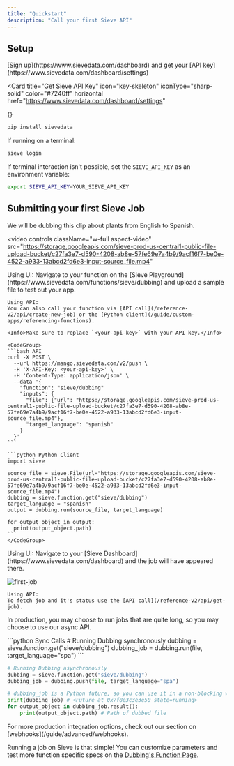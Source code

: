 ```yaml
---
title: "Quickstart"
description: "Call your first Sieve API"
---
```


## **Setup**

<Steps>

<Step title="Setting up account">
[Sign up](https://www.sievedata.com/dashboard) and get your [API key](https://www.sievedata.com/dashboard/settings)

<Card
  title="Get Sieve API Key"
  icon="key-skeleton"
  iconType="sharp-solid"
  color="#7240ff"
  horizontal
  href="https://www.sievedata.com/dashboard/settings"
>
  {}
</Card>
</Step >

<Step title="Install the Sieve Python client">

```bash
pip install sievedata
```

</Step>

<Step title="Login with your API key">

If running on a terminal:

```bash
sieve login
```

If terminal interaction isn't possible, set the `SIEVE_API_KEY` as an environment variable:

```bash
export SIEVE_API_KEY=YOUR_SIEVE_API_KEY
```

</Step>

</Steps>

## **Submitting your first Sieve Job**

We will be dubbing this clip about plants from English to Spanish.

<video
  controls
  className="w-full aspect-video"
  src="https://storage.googleapis.com/sieve-prod-us-central1-public-file-upload-bucket/c27fa3e7-d590-4208-ab8e-57fe69e7a4b9/9acf16f7-be0e-4522-a933-13abcd2fd6e3-input-source_file.mp4"
></video>
<Steps>
  <Step title="Pushing a Sieve Job">
    Using UI:
    Navigate to your function on the [Sieve Playground](https://www.sievedata.com/functions/sieve/dubbing) and upload a sample file to test out your app.

    Using API:
    You can also call your function via [API call](/reference-v2/api/create-new-job) or the [Python client](/guide/custom-apps/referencing-functions).

    <Info>Make sure to replace `<your-api-key>` with your API key.</Info>

    <CodeGroup>
    ```bash API
    curl -X POST \
      --url https://mango.sievedata.com/v2/push \
      -H 'X-API-Key: <your-api-key>' \
      -H 'Content-Type: application/json' \
      --data '{
        "function": "sieve/dubbing"
        "inputs": {
          "file": {"url": "https://storage.googleapis.com/sieve-prod-us-central1-public-file-upload-bucket/c27fa3e7-d590-4208-ab8e-57fe69e7a4b9/9acf16f7-be0e-4522-a933-13abcd2fd6e3-input-source_file.mp4"},
          "target_language": "spanish"
        }
      }'
    ```

    ```python Python Client
    import sieve

    source_file = sieve.File(url="https://storage.googleapis.com/sieve-prod-us-central1-public-file-upload-bucket/c27fa3e7-d590-4208-ab8e-57fe69e7a4b9/9acf16f7-be0e-4522-a933-13abcd2fd6e3-input-source_file.mp4")
    dubbing = sieve.function.get("sieve/dubbing")
    target_language = "spanish"
    output = dubbing.run(source_file, target_language)

    for output_object in output:
      print(output_object.path)
    ```
    </CodeGroup>

  </Step>
  <Step title="Monitoring Job Status">
    Using UI:
    Navigate to your [Sieve Dashboard](https://www.sievedata.com/dashboard) and the job will have appeared there.

![first-job](https://storage.googleapis.com/sieve-public-data/assets/docs/dashboard-firstjob.jpg)

    Using API:
    To fetch job and it's status use the [API call](/reference-v2/api/get-job).

  </Step>
</Steps>

In production, you may choose to run jobs that are quite long, so you may choose to use our async API.

<CodeGroup>
```python Sync Calls
# Running Dubbing synchronously
dubbing = sieve.function.get("sieve/dubbing")
dubbing_job = dubbing.run(file, target_language="spa")
```

```python Async Calls
# Running Dubbing asynchronously
dubbing = sieve.function.get("sieve/dubbing")
dubbing_job = dubbing.push(file, target_language="spa")

# dubbing_job is a Python future, so you can use it in a non-blocking way
print(dubbing_job) # <Future at 0x7f8e3c3e3e50 state=running>
for output_object in dubbing_job.result():
    print(output_object.path) # Path of dubbed file
```

</CodeGroup>

<Tip>
  For more production integration options, check out our section on
  [webhooks](/guide/advanced/webhooks).
</Tip>

Running a job on Sieve is that simple\!
You can customize parameters and test more function specific specs on the [Dubbing's Function Page](https://www.sievedata.com/functions/sieve/dubbing/guide).
